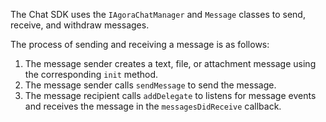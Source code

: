 <PlatformWrapper platform="ios">

The Chat SDK uses the `IAgoraChatManager` and `Message` classes to send, receive, and withdraw messages.

The process of sending and receiving a message is as follows:

1. The message sender creates a text, file, or attachment message using the corresponding `init` method.
2. The message sender calls `sendMessage` to send the message.
3. The message recipient calls `addDelegate` to listens for message events and receives the message in the `messagesDidReceive` callback.

</PlatformWrapper>